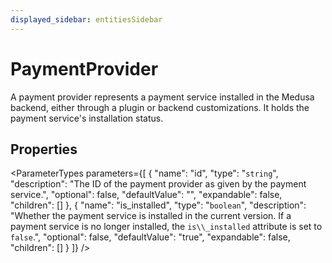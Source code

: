 ```yaml
---
displayed_sidebar: entitiesSidebar
---
```



# PaymentProvider

A payment provider represents a payment service installed in the Medusa backend, either through a plugin or backend customizations. It holds the payment service's installation status.

## Properties

<ParameterTypes parameters={[
  {
    "name": "id",
    "type": "`string`",
    "description": "The ID of the payment provider as given by the payment service.",
    "optional": false,
    "defaultValue": "",
    "expandable": false,
    "children": []
  },
  {
    "name": "is_installed",
    "type": "`boolean`",
    "description": "Whether the payment service is installed in the current version. If a payment service is no longer installed, the `is\\_installed` attribute is set to `false`.",
    "optional": false,
    "defaultValue": "true",
    "expandable": false,
    "children": []
  }
]} />
